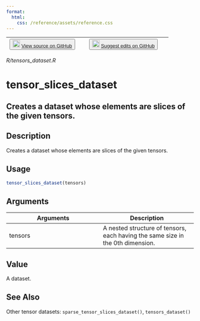 ```yaml
---
format:
  html:
    css: /reference/assets/reference.css
---
```


| <button class="button"> ![](/reference/assets/GitHub-Mark-32px.png){width="20"} [View source on GitHub](https://github.com/rstudio/tfdatasets//blob/main/R/tensors_dataset.R) </button> | <button class="button"> ![](/reference/assets/GitHub-Mark-32px.png){width="20"} [Suggest edits on GitHub](https://github.com/rstudio/tfdatasets//edit/main/R/tensors_dataset.R) </button> |
|:------------------------------:|:--------------------------------------:|

*R/tensors_dataset.R*

# tensor_slices_dataset

## Creates a dataset whose elements are slices of the given tensors.

## Description
Creates a dataset whose elements are slices of the given tensors. 


## Usage
```r
tensor_slices_dataset(tensors) 
```

## Arguments
|Arguments|Description|
|---|---|
| tensors | A nested structure of tensors, each having the same size in the 0th dimension. |



## Value
A dataset. 



## See Also
Other tensor datasets:  `sparse_tensor_slices_dataset()`, `tensors_dataset()`

